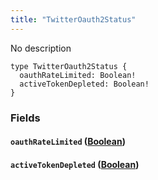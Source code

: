 ```yaml
---
title: "TwitterOauth2Status"
---
```


No description

```
type TwitterOauth2Status {
  oauthRateLimited: Boolean!
  activeTokenDepleted: Boolean!
}

```

### Fields[](#fields "Direct link to heading")

#### `oauthRateLimited` ([Boolean](/developer/graphql-api/references/scalars/boolean))[](#oauthratelimited-boolean "Direct link to heading")

#### `activeTokenDepleted` ([Boolean](/developer/graphql-api/references/scalars/boolean))[](#activetokendepleted-boolean "Direct link to heading")